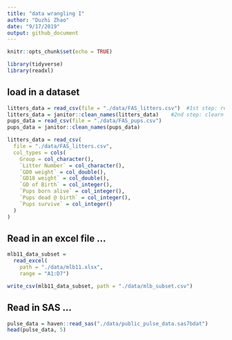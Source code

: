 ```yaml
---
title: "data wrangling I"
author: "Duzhi Zhao"
date: "9/17/2019"
output: github_document
---
```


```r
knitr::opts_chunk$set(echo = TRUE)

library(tidyverse)
library(readxl)
```

## load in a dataset

```r
litters_data = read_csv(file = "./data/FAS_litters.csv")  #1st step: read in dataset
litters_data = janitor::clean_names(litters_data)    #2nd step: clearn column titles
pups_data = read_csv(file = "./data/FAS_pups.csv")
pups_data = janitor::clean_names(pups_data)
```
```r
litters_data = read_csv(
  file = "./data/FAS_litters.csv",
  col_types = cols(
    Group = col_character(),
    `Litter Number` = col_character(),
    `GD0 weight` = col_double(),
    `GD18 weight` = col_double(),
    `GD of Birth` = col_integer(),
    `Pups born alive` = col_integer(),
    `Pups dead @ birth` = col_integer(),
    `Pups survive` = col_integer()
  )
)
```
## Read in an excel file ...
```r
mlb11_data_subset = 
  read_excel(
    path = "./data/mlb11.xlsx",
    range = "A1:D7")

write_csv(mlb11_data_subset, path = "./data/mlb_subset.csv")
```

## Read in SAS ...
```r
pulse_data = haven::read_sas("./data/public_pulse_data.sas7bdat")
head(pulse_data, 5)
```


